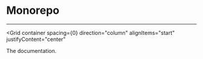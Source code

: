 
<Meta title="Introduction" />

# Monorepo

---

<Grid
  container
  spacing={0}
  direction="column"
  alignItems="start"
  justifyContent="center"
>

The documentation.

</Grid>

